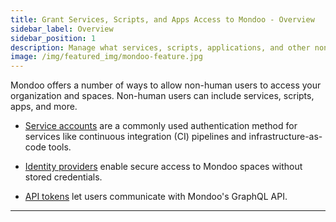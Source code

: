 ```yaml
---
title: Grant Services, Scripts, and Apps Access to Mondoo - Overview
sidebar_label: Overview
sidebar_position: 1
description: Manage what services, scripts, applications, and other non-human users can access in Mondoo.
image: /img/featured_img/mondoo-feature.jpg
---
```


Mondoo offers a number of ways to allow non-human users to access your organization and spaces. Non-human users can include services, scripts, apps, and more.

- [Service accounts](/platform/maintain/access/non-human/service_accounts/) are a commonly used authentication method for services like continuous integration (CI) pipelines and infrastructure-as-code tools.

- [Identity providers](/platform/maintain/access/non-human/wif/) enable secure access to Mondoo spaces without stored credentials.

- [API tokens](/platform/maintain/access/non-human/api-tokens/) let users communicate with Mondoo's GraphQL API.

---

